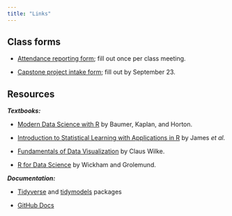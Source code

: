 ```yaml
---
title: "Links"
---
```


## Class forms {#sec-class-forms}

-   [Attendance reporting form](https://forms.gle/ceJsFyuw6i58j6tBA); fill out once per class meeting.

-   [Capstone project intake form](https://forms.gle/zQT8jc85Y71BKYV48); fill out by September 23.

## Resources

***Textbooks:***

-   [Modern Data Science with R](https://mdsr-book.github.io/mdsr2e/) by Baumer, Kaplan, and Horton.

-   [Introduction to Statistical Learning with Applications in R](https://www.statlearning.com/) by James *et al.*

-   [Fundamentals of Data Visualization](https://clauswilke.com/dataviz/) by Claus Wilke.

-   [R for Data Science](https://r4ds.had.co.nz/) by Wickham and Grolemund.

***Documentation:***

-   [Tidyverse](https://www.tidyverse.org/) and [tidymodels](https://www.tidymodels.org/) packages

-   [GitHub Docs](https://docs.github.com/en)
